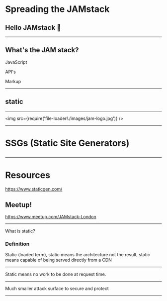 

<Head>
  <title>JAMStack ❤</title>
  <link
    href="https://fonts.googleapis.com/css?family=Nunito|Old+Standard+TT:300"
    rel="stylesheet"
  />
  <link
    href={require('file-loader!./static/favicon.png')}
    rel="shortcut icon"
  />
</Head>

# Spreading the JAMstack

## Hello JAMstack 🍯

---

## What's the JAM stack?

JavaScript

API's

Markup

---

## static

---

<img src={require('file-loader!./images/jam-logo.jpg')} />

---

# SSGs (Static Site Generators)

##

---

# Resources

https://www.staticgen.com/

## Meetup!

https://www.meetup.com/JAMstack-London

---

What is static?

### Definition

Static (loaded term), static means the architecture not the result,
static means capable of being served directly from a CDN

---

Static means no work to be done at request time.

---

Much smaller attack surface to secure and protect

---
